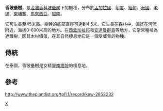 {{Speciesbox 
| taxon = Hopea odorata
|status = VU
|status_system = IUCN2.3
|regnum = [[Plantae|Plantae]]
|image = Leaves of Hopea odorata.jpg
|image_caption = Leaves of '''''Hopea odorata'''''
|binomial_authority = [[William_Roxburgh|Roxb.]]
|synonyms =
  {{Collapsible list |
    {{Plainlist | style = margin-left: 1em; text-indent: -1em; |
*''Hopea vasta'' <small>Wall.</small> nom. inval.
*''Hopea wightiana'' <small>Miq. ex Dyer</small> nom. inval.
    }}
  }}
|synonyms_ref = <ref>{{cite web
|url=http://www.theplantlist.org/tpl1.1/record/kew-2853232
|title=The Plant List: A Working List of All Plant Species
|accessdate=April 9, 2014
|archive-date=2019-02-13
|archive-url=https://web.archive.org/web/20190213230600/http://www.theplantlist.org/tpl1.1/record/kew-2853232
|dead-url=no
}}</ref>
|}}

'''香坡壘樹'''，是[[龙脑香科|龙脑香科]][[坡垒属|坡垒属]]下的榭種，分布於[[孟加拉國|孟加拉國]]、[[印度|印度]]、[[緬甸|緬甸]]、[[泰國|泰國]]、[[老撾|老撾]]、[[柬埔寨|柬埔寨]]、[[馬來西亞|馬來西亞]]、[[越南|越南]]。

它可生長至45米高、樹幹的底部直徑可達到4.5米。它生長在森林中，偏好在河流附近，海拔0-600米高的地方。在[[西孟加拉邦|西孟加拉邦]]和[[安達曼群島|安達曼群島]]等地方，它常常種植為遮蔭樹。因其木材價值，在其自然棲息地它是一個受威脅的物種。

==傳統==
在泰國，香坡壘樹是女精靈[[南塔坤|南塔坤]]的棲息地。

==參考==
http://www.theplantlist.org/tpl1.1/record/kew-2853232
{{taxonbar}}

{{DEFAULTSORT:Hopea odorata}}
[[Category:坡垒属|X]]